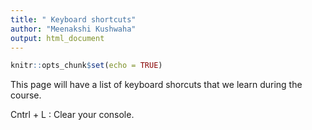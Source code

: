 ```yaml
---
title: " Keyboard shortcuts"
author: "Meenakshi Kushwaha"
output: html_document
---
```


```r
knitr::opts_chunk$set(echo = TRUE)
```

This page will have a list of keyboard shorcuts that we learn during the course.

Cntrl + L : Clear your console. 
